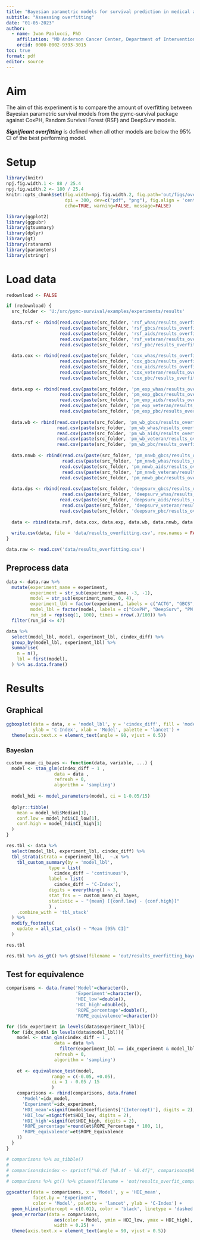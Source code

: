 ```yaml
---
title: "Bayesian parametric models for survival prediction in medical applications"
subtitle: "Assessing overfitting"
date: "01-05-2023"
author:
  - name: Iwan Paolucci, PhD
    affiliation: "MD Anderson Cancer Center, Department of Interventional Radiology, Houston, TX, USA"
    orcid: 0000-0002-9393-3015
toc: true
format: pdf
editor: source
---
```


# Aim

The aim of this experiment is to compare the amount of overfitting between Bayesian parametric survival models from the pymc-survival package against CoxPH, Random Survival Forest (RSF) and DeepSurv models. 

***Significant overfitting*** is defined when all other models are below the 95% CI of the best performing model.

# Setup

```r
library(knitr)
npj.fig.width.1 <- 88 / 25.4
npj.fig.width.2 <- 180 / 25.4
knitr::opts_chunk$set(fig.width=npj.fig.width.2, fig.path='out/figs/overfit/', 
                      dpi = 300, dev=c("pdf", "png"), fig.align = 'center',
                      echo=TRUE, warning=FALSE, message=FALSE)
```

```r
library(ggplot2)
library(ggpubr)
library(gtsummary)
library(dplyr)
library(gt)
library(rstanarm)
library(parameters)
library(stringr)
```

\newpage

# Load data

```r
redownload <- FALSE

if (redownload) {
  src_folder <- 'U:/src/pymc-survival/examples/experiments/results'
  
  data.rsf <- rbind(read.csv(paste(src_folder, 'rsf_whas/results_overfit.csv', sep = '/')),
                    read.csv(paste(src_folder, 'rsf_gbcs/results_overfit.csv', sep = '/')),
                    read.csv(paste(src_folder, 'rsf_aids/results_overfit.csv', sep = '/')),
                    read.csv(paste(src_folder, 'rsf_veteran/results_overfit.csv', sep = '/')),
                    read.csv(paste(src_folder, 'rsf_pbc/results_overfit.csv', sep = '/'))) 
  
  data.cox <- rbind(read.csv(paste(src_folder, 'cox_whas/results_overfit.csv', sep = '/')),
                    read.csv(paste(src_folder, 'cox_gbcs/results_overfit.csv', sep = '/')),
                    read.csv(paste(src_folder, 'cox_aids/results_overfit.csv', sep = '/')),
                    read.csv(paste(src_folder, 'cox_veteran/results_overfit.csv', sep = '/')),
                    read.csv(paste(src_folder, 'cox_pbc/results_overfit.csv', sep = '/'))) 
  
  data.exp <- rbind(read.csv(paste(src_folder, 'pm_exp_whas/results_overfit.csv', sep = '/')),
                    read.csv(paste(src_folder, 'pm_exp_gbcs/results_overfit.csv', sep = '/')),
                    read.csv(paste(src_folder, 'pm_exp_aids/results_overfit.csv', sep = '/')),
                    read.csv(paste(src_folder, 'pm_exp_veteran/results_overfit.csv', sep = '/')),
                    read.csv(paste(src_folder, 'pm_exp_pbc/results_overfit.csv', sep = '/')))
  
  data.wb <- rbind(read.csv(paste(src_folder, 'pm_wb_gbcs/results_overfit.csv', sep = '/')), 
                   read.csv(paste(src_folder, 'pm_wb_whas/results_overfit.csv', sep = '/')),
                   read.csv(paste(src_folder, 'pm_wb_aids/results_overfit.csv', sep = '/')),
                   read.csv(paste(src_folder, 'pm_wb_veteran/results_overfit.csv', sep = '/')),
                   read.csv(paste(src_folder, 'pm_wb_pbc/results_overfit.csv', sep = '/')))
  
  data.nnwb <- rbind(read.csv(paste(src_folder, 'pm_nnwb_gbcs/results_overfit.csv', sep = '/')), 
                     read.csv(paste(src_folder, 'pm_nnwb_whas/results_overfit.csv', sep = '/')),
                    read.csv(paste(src_folder, 'pm_nnwb_aids/results_overfit.csv', sep = '/')),
                     read.csv(paste(src_folder, 'pm_nnwb_veteran/results_overfit.csv', sep = '/')),
                    read.csv(paste(src_folder, 'pm_nnwb_pbc/results_overfit.csv', sep = '/')))
  
  data.dps <- rbind(read.csv(paste(src_folder, 'deepsurv_gbcs/results_overfit.csv', sep = '/')), 
                     read.csv(paste(src_folder, 'deepsurv_whas/results_overfit.csv', sep = '/')),
                    read.csv(paste(src_folder, 'deepsurv_aids/results_overfit.csv', sep = '/')),
                     read.csv(paste(src_folder, 'deepsurv_veteran/results_overfit.csv', sep = '/')),
                    read.csv(paste(src_folder, 'deepsurv_pbc/results_overfit.csv', sep = '/')))
  
  data <- rbind(data.rsf, data.cox, data.exp, data.wb, data.nnwb, data.dps)
  
  write.csv(data, file = 'data/results_overfitting.csv', row.names = FALSE)
}
```

```r
data.raw <- read.csv('data/results_overfitting.csv')
```

## Preprocess data

```r

data <- data.raw %>%
  mutate(experiment_name = experiment,
         experiment = str_sub(experiment_name, -3, -1),
         model = str_sub(experiment_name, 0, 4),
         experiment_lbl = factor(experiment, labels = c("ACTG", "GBCS", "PBC", "Veteran", "WHAS")),
         model_lbl = factor(model, labels = c("CoxPH", "DeepSurv", "PM Exp", "PM NN", "PM Wb", "RSF")), # 
         run_id = rep(seq(1, 100), times = nrow(.)/100)) %>%
  filter(run_id <= 47)

```

```r
data %>%
  select(model_lbl, model, experiment_lbl, cindex_diff) %>%
  group_by(model_lbl, experiment_lbl) %>%
  summarise(
    n = n(),
    lbl = first(model),
  ) %>% as.data.frame() 
```


# Results

## Graphical

```r

ggboxplot(data = data, x = 'model_lbl', y = 'cindex_diff', fill = 'model_lbl', facet.by = 'experiment_lbl',
          ylab = 'C-Index', xlab = 'Model', palette = 'lancet') +
  theme(axis.text.x = element_text(angle = 90, vjust = 0.5))


```


### Bayesian
```r

custom_mean_ci_bayes <- function(data, variable, ...) {
  model <- stan_glm(cindex_diff ~ 1 , 
                  data = data ,
                  refresh = 0,
                  algorithm = 'sampling')
  
  model_hdi <- model_parameters(model, ci = 1-0.05/15) 
  
  dplyr::tibble(
    mean = model_hdi$Median[1],
    conf.low = model_hdi$CI_low[1],
    conf.high = model_hdi$CI_high[1]
  )
}

res.tbl <- data %>%
  select(model_lbl, experiment_lbl, cindex_diff) %>%
  tbl_strata(strata = experiment_lbl,  ~.x %>%
    tbl_custom_summary(by = 'model_lbl',
                type = list(
                  cindex_diff ~ 'continuous'),
                label = list(
                  cindex_diff ~ 'C-Index'),
                digits = everything() ~ 3,
                stat_fns = ~ custom_mean_ci_bayes,
                statistic = ~ "{mean} [{conf.low} - {conf.high}]"
                ) ,
    .combine_with = 'tbl_stack'
  ) %>%
  modify_footnote(
    update = all_stat_cols() ~ "Mean [95% CI]"
  )

res.tbl

res.tbl %>% as_gt() %>% gtsave(filename = 'out/results_overfitting_bayes.rtf')

```


## Test for equivalence


```r

comparisons <- data.frame('Model'=character(),
                          'Experiment'=character(),
                          'HDI_low'=double(),
                          'HDI_high'=double(),
                          'ROPE_percentage'=double(),
                          'ROPE_equivalence'=character())

for (idx_experiment in levels(data$experiment_lbl)){
  for (idx_model in levels(data$model_lbl)){
    model <- stan_glm(cindex_diff ~ 1 , 
                  data = data %>% 
                    filter(experiment_lbl == idx_experiment & model_lbl == idx_model),
                  refresh = 0,
                  algorithm = 'sampling')
    
    et <- equivalence_test(model, 
                 range = c(-0.05, +0.05),
                 ci = 1 - 0.05 / 15
                 )
    comparisons <- rbind(comparisons, data.frame(
      'Model'=idx_model,
      'Experiment'=idx_experiment,
      'HDI_mean'=signif(model$coefficients['(Intercept)'], digits = 2),
      'HDI_low'=signif(et$HDI_low, digits = 2),
      'HDI_high'=signif(et$HDI_high, digits = 2),
      'ROPE_percentage'=round(et$ROPE_Percentage * 100, 1),
      'ROPE_equivalence'=et$ROPE_Equivalence
    ))
  }
}

# comparisons %>% as_tibble()
# 
# comparisons$cindex <- sprintf("%0.4f [%0.4f - %0.4f]", comparisons$HDI_mean, comparisons$HDI_low, comparisons$HDI_high)
# 
# comparisons %>% gt() %>% gtsave(filename = 'out/results_overfit_compare.rtf')


```

```r
ggscatter(data = comparisons, x = 'Model', y = 'HDI_mean',
          facet.by = 'Experiment',
          color = 'Model', palette = 'lancet', ylab = 'C-Index') +
  geom_hline(yintercept = c(0.01), color = 'black', linetype = 'dashed') +
  geom_errorbar(data = comparisons,
                  aes(color = Model, ymin = HDI_low, ymax = HDI_high),
                  width = 0.25) +
  theme(axis.text.x = element_text(angle = 90, vjust = 0.5))


```